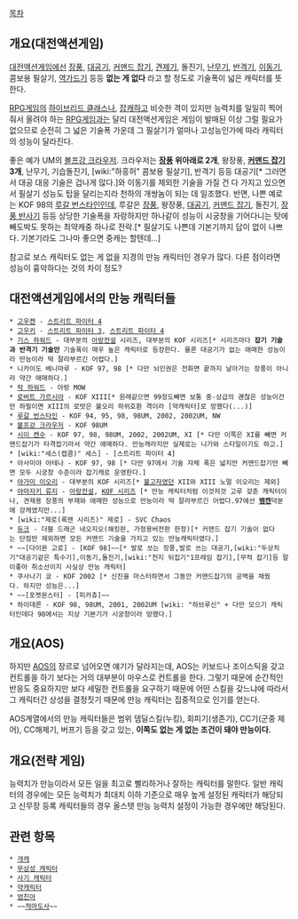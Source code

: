 [[목차]]
== 개요(대전액션게임) ==
[[대전액션게임]]에선 [[장풍]], [[대공기]], [[커맨드 잡기]], [[견제기]], 돌진기, [[난무기]], [[반격기]], [[이동기]], 콤보용 필살기, [[역가드]]기 등등 '''없는 게 없다''' 라고 할 정도로 기술폭이 넓은 캐릭터를 뜻한다.

[[RPG]]게임의 [[하이브리드 클래스]]나, [[잡캐]]하고 비슷한 격이 있지만 능력치를 일일히 찍어줘서 올려야 하는 [[RPG]]게임과는 달리 대전액션게임은 게임이 발매된 이상 그럴 필요가 없으므로 순전히 그 넓은 기술폭 가운데 그 필살기가 얼마나 고성능인가에 따라 캐릭터의 성능이 달라진다.

좋은 예가 UM의 [[볼프강 크라우저]]. 크라우저는 '''[[장풍]] 위아래로 2개''', 왕장풍, '''[[커맨드 잡기]] 3개''', 난무기, 기습돌진기, [wiki:"하흥허" 콤보용 필살기], 반격기 등등 대공기[* 그러면서 대공 대응 기술은 겁나게 많다.]와 이동기를 제외한 기술을 가질 건 다 가지고 있으면서 필살기 성능도 탑을 달리는지라 천하의 개쌍놈이 되는 데 일조했다. 반면, 나쁜 예로는 KOF 98의 [[루갈 번스타인]]인데, 루갈은 [[장풍]], 왕장풍, [[대공기]], [[커맨드 잡기]], 돌진기, [[장풍 반사기]] 등등 상당한 기술폭을 자랑하지만 하나같이 성능이 시궁창을 기어다니는 탓에 빼도박도 못하는 최약캐중 하나로 전락.[* 필살기도 나쁜데 기본기까지 답이 없이 나쁘다. 기본기라도 그나마 좋으면 중캐는 할텐데...]

참고로 보스 캐릭터도 없는 게 없을 지경의 만능 캐릭터인 경우가 많다. 다른 점이라면 성능이 흉악하다는 것의 차이 정도?

== 대전액션게임에서의 만능 캐릭터들 ==
 * [[고우켄]] - [[스트리트 파이터 4]]
 * [[고우키]] - [[스트리트 파이터 3]], [[스트리트 파이터 4]]
 * [[기스 하워드]] - 대부분의 [[아랑전설]] 시리즈, 대부분의 KOF 시리즈[* 시리즈마다 '''잡기 기술과 반격기 기술만''' 기술폭이 매우 높은 캐릭터로 등장한다. 물론 대공기가 없는 애매한 성능이라 만능이라 딱 잘라부르긴 어렵다.]
 * 니카이도 베니마루 - KOF 97, 98 [* 다만 뇌인권은 전화면 끝까지 날아가는 장풍이 아니라 약간 애매하다.]
 * [[락 하워드]] - 아랑 MOW
 * [[로버트 가르시아]] - KOF XIII[* 원래같으면 99정도빼면 보통 중-상급의 괜찮은 성능이건만 하필이면 XIII의 로밧은 불오리 하위호환 격이라 [약캐릭터]로 망했다(...)]
 * [[루갈 번스타인]] - KOF 94, 95, 98, 98UM, 2002, 2002UM, NW
 * [[볼프강 크라우저]] - KOF 98UM
 * [[시이 켄수]] - KOF 97, 98, 98UM, 2002, 2002UM, XI [* 다만 이쪽은 XI를 빼면 커맨드잡기가 타격잡기라서 약간 애매하다. 만능캐라지만 실제로는 니가와 스타일이기도 하고.]
 * [wiki:"세스(캡콤)" 세스] - [스트리트 파이터 4]
 * 아사미야 아테나 - KOF 97, 98 [* 다만 97에서 기술 자체 폭은 넓지만 커맨드잡기만 빼면 모두 시궁창 수준이라 잡기캐로 운영한다.] 
 * [[야가미 이오리]] - 대부분의 KOF 시리즈[* [[불고자]]였던 XII와 XIII 노멀 이오리는 제외]
 * [[야마자키 류지]] - [[아랑전설]], [[KOF 시리즈]] [* 만능 캐릭터처럼 이것저것 고루 갖춘 캐릭터이나, 견제용 장풍의 부재와 애매한 성능으로 만능이라 딱 잘라부르긴 어렵다.97에선 '''[[뱀캔]]'''덕분에 강캐였지만...]
 * [wiki:"제로(록맨 시리즈)" 제로] - SVC Chaos
 * [[듀크]] - 더블 드래곤 네오지오(해킹판, 가정용버전판 한정)[* 커맨드 잡기 기술이 없다는 단점만 제외하면 모든 커맨드 기술을 가지고 있는 만능캐릭터였다.]
 * ~~[다이몬 고로] - [KOF 98]~~[* 발로 쏘는 장풍,발로 쓰는 대공기,[wiki:"두상치기"대공기같은 특수기],이동기,돌진기,[wiki:"천지 뒤집기"1프레임 잡기],[무적 잡기]등 말이좋아 취소선이지 사실상 만능 캐릭터]
 * 쿠사나기 쿄 - KOF 2002 [* 신진을 마스터하면서 그동안 커맨드잡기의 공백을 채웠다. 하지만 성능은...]
 * ~~[포켓몬스터] - [피카츄]~~
 * 하이데른 - KOF 98, 98UM, 2001, 2002UM [wiki: "하브루신" + 다만 모으기 캐릭터인데다 98에서는 지상 기본기가 시궁창이라 망했다.]
== 개요(AOS) ==
하지만 [[AOS]]의 장르로 넘어오면 얘기가 달라지는데, AOS는 키보드나 조이스틱을 갖고 컨트롤을 하기 보다는 거의 대부분이 마우스로 컨트롤을 한다. 그렇기 때문에 순간적인 반응도 중요하지만 보다 세밀한 컨트롤을 요구하기 때문에 어떤 스킬을 갖느냐에 따라서 그 캐릭터간 상성을 결정짓기 때문에 만능 캐릭터는 집중적으로 인기를 얻는다.

AOS계열에서의 만능 캐릭터들은 범위 뎀딜스킬(누킹), 회피기(생존기), CC기(군중 제어), CC해제기, 버프기 등을 갖고 있는, '''이쪽도 없는 게 없는 조건이 돼야 만능이다.'''

== 개요(전략 게임) ==
능력치가 만능이라서 모든 일을 최고로 빨리하거나 잘하는 캐릭터를 말한다. 일반 캐릭터의 경우에는 모든 능력치가 최대치 이하 기준으로 매우 높게 설정된 캐릭터가 해당되고 신무장 등록 캐릭터들의 경우 올스텟 만능 능력치 설정이 가능한 경우에만 해당된다.

== 관련 항목 ==
 * [[개캐]]
 * [[무상성 캐릭터]]
 * [[사기 캐릭터]]
 * [[약캐릭터]]
 * [[엄친아]]
 * ~~[[적마도사]]~~
